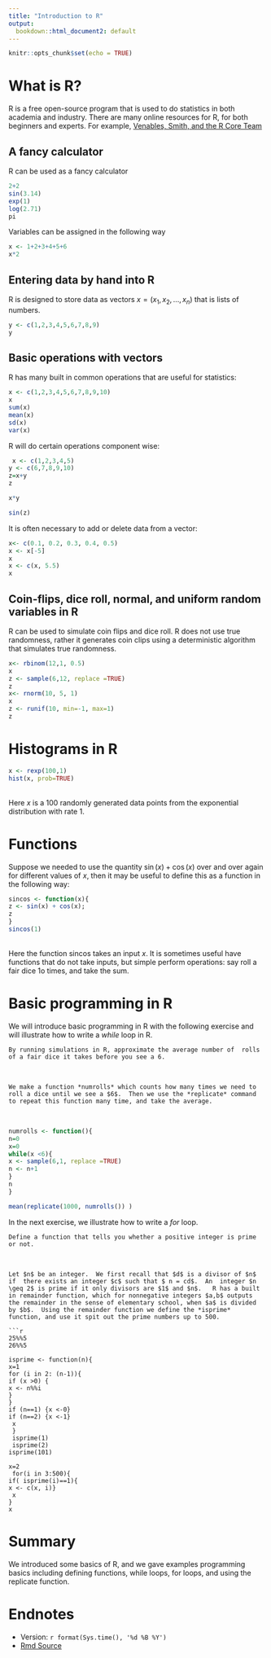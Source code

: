 ```yaml
---
title: "Introduction to R"
output:
  bookdown::html_document2: default
---
```



```r
knitr::opts_chunk$set(echo = TRUE)
```

# What is R?


R is a free open-source program that is used to do statistics in both academia and industry.   There are many online resources for R, for both beginners and experts.    For example, [Venables, Smith, and the R Core Team](https://cran.r-project.org/doc/manuals/r-release/R-intro.pdf)

## A fancy calculator

R can be used as a fancy calculator
```r
2+2
sin(3.14)
exp(1)
log(2.71)
pi
```
Variables can be assigned in the following way

```r
x <- 1+2+3+4+5+6
x*2
```


## Entering data by hand into R

R is designed to store data as vectors $x = (x_1, x_2, \ldots, x_n)$ that is lists of numbers.  

```r
y <- c(1,2,3,4,5,6,7,8,9)
y
```

## Basic operations with vectors

R has many built in common operations that are useful for statistics:

```r
x <- c(1,2,3,4,5,6,7,8,9,10)
x
sum(x)
mean(x)
sd(x)
var(x)
```
R will do certain operations component wise:
```r
 x <- c(1,2,3,4,5)
y <- c(6,7,8,9,10)
z=x+y
z

x*y

sin(z)
```
It is often necessary to add or delete data from a vector:
```r
x<- c(0.1, 0.2, 0.3, 0.4, 0.5)
x <- x[-5]
x
x <- c(x, 5.5)
x
```

##  Coin-flips, dice roll, normal, and uniform random variables in R

R can be used to simulate coin flips and dice roll.   R does not use true randomness, rather it generates coin clips using a deterministic algorithm that simulates true randomness.  
```r
x<- rbinom(12,1, 0.5)
x
z <- sample(6,12, replace =TRUE)
z
x<- rnorm(10, 5, 1)
x
z <- runif(10, min=-1, max=1)
z
```  
# Histograms in R

```r
x <- rexp(100,1)
hist(x, prob=TRUE)
```
<br>
Here $x$ is a 100 randomly generated data points from the exponential distribution with rate $1$.


# Functions

Suppose we needed to use the quantity $\sin(x) + \cos(x)$ over and over again for different values of $x$, then it may be useful to define this as a function in the following way:
```r
sincos <- function(x){
z <- sin(x) + cos(x);
z
}
sincos(1)
```
<br>
Here the function sincos takes an input  $x$.  It is sometimes useful have functions that do not take inputs, but simple perform operations:  say roll a fair dice 1o times, and take the sum.





# Basic programming in R

We will introduce basic programming in R with the following exercise and will illustrate how to write a *while* loop in R.
<br>
```exercise
By running simulations in R, approximate the average number of  rolls of a fair dice it takes before you see a 6.
```
<br>
```solution
We make a function *numrolls* which counts how many times we need to roll a dice until we see a $6$.  Then we use the *replicate* command to repeat this function many time, and take the average.
```
<br>
```r
numrolls <- function(){
n=0
x=0
while(x <6){
x <- sample(6,1, replace =TRUE)
n <- n+1
}
n
}

mean(replicate(1000, numrolls()) )
```


In the next exercise, we illustrate how to write a *for* loop.

```exercise
Define a function that tells you whether a positive integer is prime or not.
```
<br>
```solution
Let $n$ be an integer.  We first recall that $d$ is a divisor of $n$ if  there exists an integer $c$ such that $ n = cd$.  An  integer $n \geq 2$ is prime if it only divisors are $1$ and $n$.   R has a built in remainder function, which for nonnegative integers $a,b$ outputs the remainder in the sense of elementary school, when $a$ is divided by $b$.  Using the remainder function we define the *isprime* function, and use it spit out the prime numbers up to 500.

```r
25%%5
26%%5

isprime <- function(n){
x=1
for (i in 2: (n-1)){
if (x >0) {
x <- n%%i
}
}
if (n==1) {x <-0}
if (n==2) {x <-1}
 x
 }
 isprime(1)
 isprime(2)
isprime(101)

x=2
 for(i in 3:500){
if( isprime(i)==1){
x <- c(x, i)}
 x
}
x
```

# Summary

We introduced some basics of R, and we gave examples programming basics including defining functions, while loops, for loops, and using the replicate function.




# Endnotes
* Version: `r format(Sys.time(), '%d %B %Y')`
* [Rmd Source](https://tsoo-math.github.io/ucl/intro-R.Rmd)


<br>
<br>
<br>


